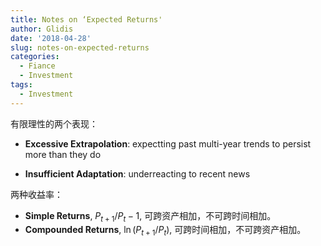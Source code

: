 ```yaml
---
title: Notes on ‘Expected Returns'
author: Glidis
date: '2018-04-28'
slug: notes-on-expected-returns
categories:
  - Fiance
  - Investment
tags:
  - Investment
---
```

有限理性的两个表现：

- **Excessive Extrapolation**: expectting past multi-year trends to persist more than they do

- **Insufficient Adaptation**: underreacting to recent news

两种收益率：

- **Simple Returns**, $P_{t+1}/P_t - 1$, 可跨资产相加，不可跨时间相加。
- **Compounded Returns**, $\ln(P_{t+1}/P_{t})$, 可跨时间相加，不可跨资产相加。

